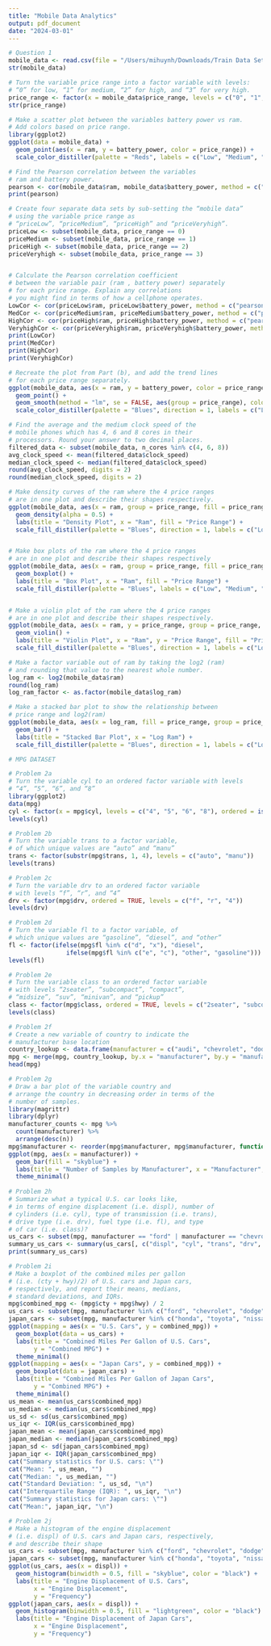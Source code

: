 ```yaml
---
title: "Mobile Data Analytics"
output: pdf_document
date: "2024-03-01"
---
```


```r

# Question 1
mobile_data <- read.csv(file = "/Users/mihuynh/Downloads/Train Data Set/train.csv")
str(mobile_data)

# Turn the variable price range into a factor variable with levels: 
# “0” for low, “1” for medium, “2” for high, and “3” for very high.
price_range <- factor(x = mobile_data$price_range, levels = c("0", "1", "2", "3"), labels = c("Low", "Medium", "High", "Very high"), ordered = is.ordered(c))
str(price_range)

# Make a scatter plot between the variables battery power vs ram.
# Add colors based on price range.
library(ggplot2)
ggplot(data = mobile_data) + 
  geom_point(aes(x = ram, y = battery_power, color = price_range)) +
  scale_color_distiller(palette = "Reds", labels = c("Low", "Medium", "High", "Very high"))

# Find the Pearson correlation between the variables 
# ram and battery power.
pearson <- cor(mobile_data$ram, mobile_data$battery_power, method = c("pearson"))
print(pearson)

# Create four separate data sets by sub-setting the “mobile data”
# using the variable price range as
# “priceLow”, “priceMedium”, “priceHigh” and “priceVeryhigh”.
priceLow <- subset(mobile_data, price_range == 0)
priceMedium <- subset(mobile_data, price_range == 1)
priceHigh <- subset(mobile_data, price_range == 2)
priceVeryhigh <- subset(mobile_data, price_range == 3)


# Calculate the Pearson correlation coefficient 
# between the variable pair (ram , battery power) separately
# for each price range. Explain any correlations 
# you might find in terms of how a cellphone operates.
LowCor <- cor(priceLow$ram, priceLow$battery_power, method = c("pearson"))
MedCor <- cor(priceMedium$ram, priceMedium$battery_power, method = c("pearson"))
HighCor <- cor(priceHigh$ram, priceHigh$battery_power, method = c("pearson"))
VeryhighCor <- cor(priceVeryhigh$ram, priceVeryhigh$battery_power, method = c("pearson"))
print(LowCor)
print(MedCor)
print(HighCor)
print(VeryhighCor)

# Recreate the plot from Part (b), and add the trend lines 
# for each price range separately.
ggplot(mobile_data, aes(x = ram, y = battery_power, color = price_range)) + 
  geom_point() +
  geom_smooth(method = "lm", se = FALSE, aes(group = price_range), color = "black") +
  scale_color_distiller(palette = "Blues", direction = 1, labels = c("Low", "Medium", "High", "Very high"))

# Find the average and the medium clock speed of the 
# mobile phones which has 4, 6 and 8 cores in their
# processors. Round your answer to two decimal places. 
filtered_data <- subset(mobile_data, n_cores %in% c(4, 6, 8))
avg_clock_speed <- mean(filtered_data$clock_speed)
median_clock_speed <- median(filtered_data$clock_speed)
round(avg_clock_speed, digits = 2)
round(median_clock_speed, digits = 2)

# Make density curves of the ram where the 4 price ranges 
# are in one plot and describe their shapes respectively.
ggplot(mobile_data, aes(x = ram, group = price_range, fill = price_range)) + 
  geom_density(alpha = 0.5) +
  labs(title = "Density Plot", x = "Ram", fill = "Price Range") +
  scale_fill_distiller(palette = "Blues", direction = 1, labels = c("Low", "Medium", "High", "Very high"))


# Make box plots of the ram where the 4 price ranges 
# are in one plot and describe their shapes respectively
ggplot(mobile_data, aes(x = ram, group = price_range, fill = price_range)) + 
  geom_boxplot() +
  labs(title = "Box Plot", x = "Ram", fill = "Price Range") +
  scale_fill_distiller(palette = "Blues", labels = c("Low", "Medium", "High", "Very high"))


# Make a violin plot of the ram where the 4 price ranges 
# are in one plot and describe their shapes respectively.
ggplot(mobile_data, aes(x = ram, y = price_range, group = price_range, fill = price_range)) + 
  geom_violin() +
  labs(title = "Violin Plot", x = "Ram", y = "Price Range", fill = "Price Range") +
  scale_fill_distiller(palette = "Blues", direction = 1, labels = c("Low", "Medium", "High", "Very high"))

# Make a factor variable out of ram by taking the log2 (ram) 
# and rounding that value to the nearest whole number.
log_ram <- log2(mobile_data$ram)
round(log_ram)
log_ram_factor <- as.factor(mobile_data$log_ram)

# Make a stacked bar plot to show the relationship between 
# price range and log2(ram)
ggplot(mobile_data, aes(x = log_ram, fill = price_range, group = price_range)) +
  geom_bar() +
  labs(title = "Stacked Bar Plot", x = "Log Ram") +
  scale_fill_distiller(palette = "Blues", direction = 1, labels = c("Low", "Medium", "High", "Very high"))

# MPG DATASET

# Problem 2a
# Turn the variable cyl to an ordered factor variable with levels 
# “4”, “5”, “6”, and “8”
library(ggplot2)
data(mpg)
cyl <- factor(x = mpg$cyl, levels = c("4", "5", "6", "8"), ordered = is.ordered(c))
levels(cyl)

# Problem 2b
# Turn the variable trans to a factor variable, 
# of which unique values are “auto” and “manu” 
trans <- factor(substr(mpg$trans, 1, 4), levels = c("auto", "manu"))
levels(trans)

# Problem 2c
# Turn the variable drv to an ordered factor variable 
# with levels “f”, “r”, and “4”
drv <- factor(mpg$drv, ordered = TRUE, levels = c("f", "r", "4"))
levels(drv)

# Problem 2d
# Turn the variable fl to a factor variable, of 
# which unique values are “gasoline”, “diesel”, and “other”
fl <- factor(ifelse(mpg$fl %in% c("d", "x"), "diesel", 
                ifelse(mpg$fl %in% c("e", "c"), "other", "gasoline")))
levels(fl)

# Problem 2e
# Turn the variable class to an ordered factor variable 
# with levels “2seater”, “subcompact”, “compact”,
# “midsize”, “suv”, “minivan”, and “pickup”
class <- factor(mpg$class, ordered = TRUE, levels = c("2seater", "subcompact", "compact", "midsize", "suv", "minivan", "pickup"))
levels(class)

# Problem 2f
# Create a new variable of country to indicate the 
# manufacturer base location
country_lookup <- data.frame(manufacturer = c("audi", "chevrolet", "dodge", "ford", "honda", "hyundai", "jeep", "land rover", "lincoln", "mercury", "nissan", "pontiac", "subaru", "toyota", "volkswagen"), country = c("Germany", "USA", "USA", "USA", "Japan", "South Korea", "USA", "UK", "USA", "USA", "Japan", "USA", "Japan", "Japan", "Germany"))
mpg <- merge(mpg, country_lookup, by.x = "manufacturer", by.y = "manufacturer", all.x = TRUE)
head(mpg)

# Problem 2g
# Draw a bar plot of the variable country and 
# arrange the country in decreasing order in terms of the
# number of samples.
library(magrittr)
library(dplyr)
manufacturer_counts <- mpg %>%
  count(manufacturer) %>%
  arrange(desc(n))
mpg$manufacturer <- reorder(mpg$manufacturer, mpg$manufacturer, function(x) sum(x == manufacturer_counts$manufacturer))
ggplot(mpg, aes(x = manufacturer)) +
  geom_bar(fill = "skyblue") +
  labs(title = "Number of Samples by Manufacturer", x = "Manufacturer", y = "Number of Samples") +
  theme_minimal()
  
# Problem 2h
# Summarize what a typical U.S. car looks like, 
# in terms of engine displacement (i.e. displ), number of
# cylinders (i.e. cyl), type of transmission (i.e. trans), 
# drive type (i.e. drv), fuel type (i.e. fl), and type
# of car (i.e. class)?
us_cars <- subset(mpg, manufacturer == "ford" | manufacturer == "chevrolet" | manufacturer == "dodge" | manufacturer == "mercury" | manufacturer == "pontiac" | manufacturer == "lincoln")
summary_us_cars <- summary(us_cars[, c("displ", "cyl", "trans", "drv", "fl", "class")])
print(summary_us_cars)

# Problem 2i
# Make a boxplot of the combined miles per gallon 
# (i.e. (cty + hwy)/2) of U.S. cars and Japan cars,
# respectively, and report their means, medians, 
# standard deviations, and IQRs.
mpg$combined_mpg <- (mpg$cty + mpg$hwy) / 2
us_cars <- subset(mpg, manufacturer %in% c("ford", "chevrolet", "dodge", "mercury", "pontiac", "lincoln"))
japan_cars <- subset(mpg, manufacturer %in% c("honda", "toyota", "nissan", "subaru", "mazda", "mitsubishi"))
ggplot(mapping = aes(x = "U.S. Cars", y = combined_mpg)) +
  geom_boxplot(data = us_cars) +
  labs(title = "Combined Miles Per Gallon of U.S. Cars",
       y = "Combined MPG") +
  theme_minimal()
ggplot(mapping = aes(x = "Japan Cars", y = combined_mpg)) +
  geom_boxplot(data = japan_cars) +
  labs(title = "Combined Miles Per Gallon of Japan Cars",
       y = "Combined MPG") +
  theme_minimal()
us_mean <- mean(us_cars$combined_mpg)
us_median <- median(us_cars$combined_mpg)
us_sd <- sd(us_cars$combined_mpg)
us_iqr <- IQR(us_cars$combined_mpg)
japan_mean <- mean(japan_cars$combined_mpg)
japan_median <- median(japan_cars$combined_mpg)
japan_sd <- sd(japan_cars$combined_mpg)
japan_iqr <- IQR(japan_cars$combined_mpg)
cat("Summary statistics for U.S. cars: \"")
cat("Mean: ", us_mean, "")
cat("Median: ", us_median, "")
cat("Standard Deviation: ", us_sd, "\n")
cat("Interquartile Range (IQR): ", us_iqr, "\n")
cat("Summary statistics for Japan cars: \"")
cat("Mean:", japan_iqr, "\n")

# Problem 2j
# Make a histogram of the engine displacement 
# (i.e. displ) of U.S. cars and Japan cars, respectively,
# and describe their shape
us_cars <- subset(mpg, manufacturer %in% c("ford", "chevrolet", "dodge", "mercury", "pontiac", "lincoln"))
japan_cars <- subset(mpg, manufacturer %in% c("honda", "toyota", "nissan", "subaru", "mazda", "mitsubishi"))
ggplot(us_cars, aes(x = displ)) +
  geom_histogram(binwidth = 0.5, fill = "skyblue", color = "black") +
  labs(title = "Engine Displacement of U.S. Cars",
       x = "Engine Displacement",
       y = "Frequency")
ggplot(japan_cars, aes(x = displ)) +
  geom_histogram(binwidth = 0.5, fill = "lightgreen", color = "black") +
  labs(title = "Engine Displacement of Japan Cars",
       x = "Engine Displacement",
       y = "Frequency")
       
```


